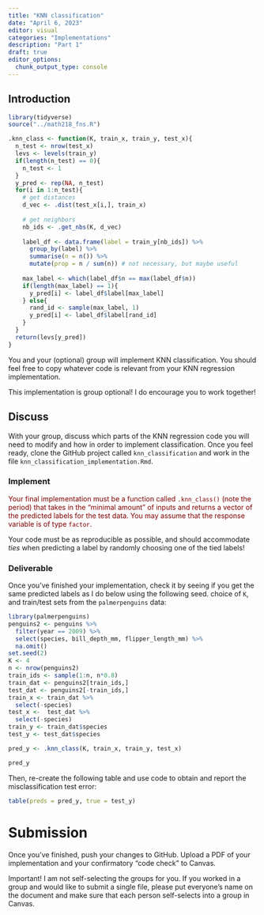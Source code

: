 ```yaml
---
title: "KNN classification"
date: "April 6, 2023"
editor: visual
categories: "Implementations"
description: "Part 1"
draft: true
editor_options: 
  chunk_output_type: console
---
```


## Introduction

```r
library(tidyverse)
source("../math218_fns.R")

.knn_class <- function(K, train_x, train_y, test_x){
  n_test <- nrow(test_x)
  levs <- levels(train_y)
  if(length(n_test) == 0){
    n_test <- 1
  }
  y_pred <- rep(NA, n_test)
  for(i in 1:n_test){
    # get distances
    d_vec <- .dist(test_x[i,], train_x)
    
    # get neighbors
    nb_ids <- .get_nbs(K, d_vec)
    
    label_df <- data.frame(label = train_y[nb_ids]) %>%
      group_by(label) %>% 
      summarise(n = n()) %>%
      mutate(prop = n / sum(n)) # not necessary, but maybe useful
    
    max_label <- which(label_df$n == max(label_df$n))
    if(length(max_label) == 1){
      y_pred[i] <- label_df$label[max_label]
    } else{
      rand_id <- sample(max_label, 1)
      y_pred[i] <- label_df$label[rand_id]
    }
  }
  return(levs[y_pred])
}


```

You and your (optional) group will implement KNN classification. You should feel free to copy whatever code is relevant from your KNN regression implementation.

This implementation is group optional! I do encourage you to work together!

## Discuss

With your group, discuss which parts of the KNN regression code you will need to modify and how in order to implement classification. Once you feel ready, clone the GitHub project called `knn_classification` and work in the file `knn_classification_implementation.Rmd`.

### Implement

::: {style="color: maroon"}
Your final implementation must be a function called `.knn_class()` (note the period) that takes in the "minimal amount" of inputs and returns a vector of the predicted labels for the test data. You may assume that the response variable is of type `factor`.
:::

Your code must be as reproducible as possible, and should accommodate *ties* when predicting a label by randomly choosing one of the tied labels!

### Deliverable

Once you've finished your implementation, check it by seeing if you get the same predicted labels as I do below using the following seed. choice of `K`, and train/test sets from the `palmerpenguins` data:

```r
library(palmerpenguins)
penguins2 <- penguins %>%
  filter(year == 2009) %>%
  select(species, bill_depth_mm, flipper_length_mm) %>%
  na.omit() 
set.seed(2)
K <- 4
n <- nrow(penguins2)
train_ids <- sample(1:n, n*0.8)
train_dat <- penguins2[train_ids,]
test_dat <- penguins2[-train_ids,]
train_x <- train_dat %>%
  select(-species)
test_x <-  test_dat %>%
  select(-species)
train_y <- train_dat$species
test_y <- test_dat$species
```

```r
pred_y <- .knn_class(K, train_x, train_y, test_x)
```

```r
pred_y
```

Then, re-create the following table and use code to obtain and report the misclassification test error:

```r
table(preds = pred_y, true = test_y)
```

# Submission

Once you've finished, push your changes to GitHub. Upload a PDF of your implementation and your confirmatory "code check" to Canvas.

::: callout-note
Important! I am not self-selecting the groups for you. If you worked in a group and would like to submit a single file, please put everyone's name on the document and make sure that each person self-selects into a group in Canvas.
:::
